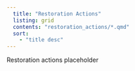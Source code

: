 ```yaml
---
  title: "Restoration Actions"
  listing: grid
  contents: "restoration_actions/*.qmd"
  sort:
    - "title desc"
---
```


Restoration actions placeholder

